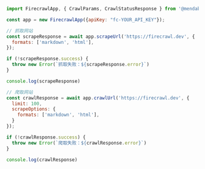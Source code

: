 ```js Node
import FirecrawlApp, { CrawlParams, CrawlStatusResponse } from '@mendable/firecrawl-js';

const app = new FirecrawlApp({apiKey: "fc-YOUR_API_KEY"});

// 抓取网站
const scrapeResponse = await app.scrapeUrl('https://firecrawl.dev', {
  formats: ['markdown', 'html'],
});

if (!scrapeResponse.success) {
  throw new Error(`抓取失败：${scrapeResponse.error}`)
}

console.log(scrapeResponse)

// 爬取网站
const crawlResponse = await app.crawlUrl('https://firecrawl.dev', {
  limit: 100,
  scrapeOptions: {
    formats: ['markdown', 'html'],
  }
});

if (!crawlResponse.success) {
  throw new Error(`爬取失败：${crawlResponse.error}`)
}

console.log(crawlResponse)
```
